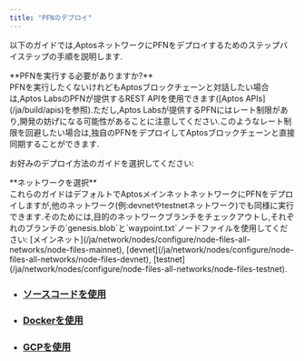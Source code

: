 ```yaml
---
title: "PFNのデプロイ"
---
```







以下のガイドでは,AptosネットワークにPFNをデプロイするためのステップバイステップの手順を説明します.

<Aside type="note">
  **PFNを実行する必要がありますか?**<br />
  PFNを実行したくないけれどもAptosブロックチェーンと対話したい場合は,Aptos LabsのPFNが提供するREST APIを使用できます([Aptos APIs](/ja/build/apis)を参照).ただし,Aptos Labsが提供するPFNにはレート制限があり,開発の妨げになる可能性があることに注意してください.このようなレート制限を回避したい場合は,独自のPFNをデプロイしてAptosブロックチェーンと直接同期することができます.
</Aside>

お好みのデプロイ方法のガイドを選択してください:

<Aside type="caution">
  **ネットワークを選択**<br />
  これらのガイドはデフォルトでAptosメインネットネットワークにPFNをデプロイしますが,他のネットワーク(例:devnetやtestnetネットワーク)でも同様に実行できます.そのためには,目的のネットワークブランチをチェックアウトし,それぞれのブランチの`genesis.blob`と`waypoint.txt`ノードファイルを使用してください:
  [メインネット](/ja/network/nodes/configure/node-files-all-networks/node-files-mainnet),
  [devnet](/ja/network/nodes/configure/node-files-all-networks/node-files-devnet),
  [testnet](/ja/network/nodes/configure/node-files-all-networks/node-files-testnet).
</Aside>

- ### [ソースコードを使用](/ja/network/nodes/full-node/deployments/using-source-code)
- ### [Dockerを使用](/ja/network/nodes/full-node/deployments/using-docker)
- ### [GCPを使用](/ja/network/nodes/full-node/deployments/using-gcp)
